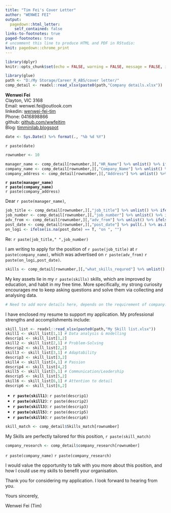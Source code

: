 ---
title: "Tim Fei's Cover Letter"
author: "WENWEI FEI"
output:
  pagedown::html_letter:
    self_contained: false
links-to-footnotes: true
paged-footnotes: true
# uncomment this line to produce HTML and PDF in RStudio:
knit: pagedown::chrome_print
---

```{r setup, include=FALSE}
library(dplyr)
knitr::opts_chunk$set(echo = FALSE, warning = FALSE, message = FALSE, include = FALSE)
```

```{r import}
library(glue)
path <- "D:/My Storage/Career_R_ABS/cover letter/"
comp_detail <- readxl::read_xlsx(paste0(path,"Company details.xlsx"))
```


::: from
**Wenwei Fei**     
Clayton, VIC 3168  
Email: wenwei.fei@outlook.com  
linkedin: [wenwei-fei-tim](https://www.linkedin.com/in/wenwei-fei-tim/)  
Phone: 0416898866  
github: [github.com/wwfeitim](https://github.com/wwfeitim)  
Blog: [timminilab.blogspot](https://timminilab.blogspot.com/)  
:::

```{r date}
date <- Sys.Date() %>% format(., "%b %d %Y")
```

::: date
`r paste(date)`
:::

```{r company row}
rownumber <- 10
```

```{r company details}
manager_name <- comp_detail[rownumber,][,"HR_Name"] %>% unlist() %>% ifelse(is.na(.) == "TRUE","Hiring Manager", .)
company_name <- comp_detail[rownumber,][,"Company_Name"] %>% unlist() %>% ifelse(is.na(.) == "TRUE","No company name?", .)
company_address <- comp_detail[rownumber,][,"Address"] %>% unlist() %>% ifelse(is.na(.) == "TRUE","", .)
```

**`r paste(manager_name)`**  
**`r paste(company_name)`**  
`r paste(company_address)`

Dear `r paste(manager_name)`,  

```{r job relative}
job_title <- comp_detail[rownumber,][,"job_title"] %>% unlist() %>% ifelse(is.na(.) == "TRUE","fault title !", .)
job_number <- comp_detail[rownumber,][,"job_number"] %>% unlist() %>% ifelse(is.na(.) == "TRUE","", .)
adv_from <- comp_detail[rownumber,][,"adv_from"] %>% unlist() %>% ifelse(is.na(.) == "TRUE","", .)
post_date <- comp_detail[rownumber,][,"post_date"] %>% pull(.) %>% as.Date(.) %>% format(., "%b %d %Y") %>% ifelse(is.na(.) =="TRUE","", . )
on_logi <- ifelse(is.na(post_date) == T, "on ", "")
```

Re: `r paste(job_title," ",job_number)`  

I am writing to apply for the position of `r paste(job_title)` at `r paste(company_name)`, which was advertised on `r paste(adv_from)` `r paste(on_logi,post_date)`.

```{r what skills I can provide}
skills <- comp_detail[rownumber,][,"what_skills_requred"] %>% unlist()
```

My key assets lie in my `r paste(skills)` skills, which are improved by education, and habit in my free time. More specifically, my strong curiosity encourages me to keep asking questions and solve them via collecting and analysing data.  

```{r reminder}
# Need to add more details here, depends on the requirement of company.
```

I have enclosed my resume to support my application. My professional strengths and accomplishments include:  

```{r}
skill_list <- readxl::read_xlsx(paste0(path,"My Skill list.xlsx"))
skill1 <- skill_list[1,1] # Data analysis & modelling
descrip1 <- skill_list[1,2]
skill2 <- skill_list[2,1] # Problem-Solving
descrip2 <- skill_list[2,2]
skill3 <- skill_list[3,1] # Adaptability
descrip3 <- skill_list[3,2]
skill4 <- skill_list[4,1] # Passion
descrip4 <- skill_list[4,2]
skill5 <- skill_list[5,1] # Communication/Leadership
descrip5 <- skill_list[5,2]
skill6 <- skill_list[6,1] # Attention to detail
descrip6 <- skill_list[6,2]
```

- **`r paste(skill1)`**: `r paste(descrip1)`  
- **`r paste(skill2)`**: `r paste(descrip2)`  
- **`r paste(skill3)`**: `r paste(descrip3)`  
- **`r paste(skill5)`**: `r paste(descrip5)`  
- **`r paste(skill6)`**: `r paste(descrip6)`

```{r skill match}
skill_match <- comp_detail$Skills_match[rownumber]
```

My Skills are perfectly tailored for this position, `r paste(skill_match)`


```{r resarch company}
company_research <- comp_detail$company_research[rownumber]
```

`r paste(company_name)` `r paste(company_research)`  

I would value the opportunity to talk with you more about this position, and how I could use my skills to benefit your organisation.  

Thank you for considering my application. I look forward to hearing from you.  

Yours sincerely,  
  
Wenwei Fei (Tim)












